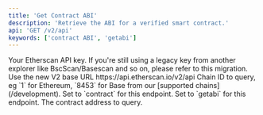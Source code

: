 ```yaml
---
title: 'Get Contract ABI'
description: 'Retrieve the ABI for a verified smart contract.'
api: 'GET /v2/api'
keywords: ['contract ABI', 'getabi']
---
```



<CreditChip description="Returns the ABI for a verified contract address" />

  <ParamField query="apikey" type="string">
    Your Etherscan API key. If you're still using a legacy key from another explorer like BscScan/Basescan and so on, please refer to this migration.
  </ParamField>
  <ParamField path="v2" type="string" default="v2">
    Use the new V2 base URL https://api.etherscan.io/v2/api
  </ParamField>
  <ParamField query="chainid" type="string" default="1">
    Chain ID to query, eg `1` for Ethereum, `8453` for Base from our [supported chains](/development).
  </ParamField>
  <ParamField query="module" type="string" default="contract">
    Set to `contract` for this endpoint.
  </ParamField>
  <ParamField query="action" type="string" default="getabi">
    Set to `getabi` for this endpoint.
  </ParamField>
  <ParamField query="address" type="string" default="0xBB9bc244D798123fDe783fCc1C72d3Bb8C189413">
    The contract address to query.
  </ParamField>
